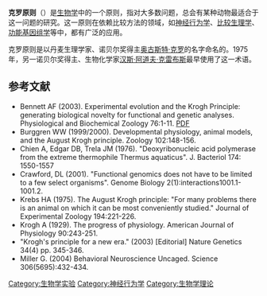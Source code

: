 '''克罗原则'''（{{lang|en|Krogh's principle}}）是[[生物学|生物学]]中的一个原则，指对大多数问题，总会有某种动物最适合于这一问题的研究。这一原则在依赖比较方法的领域，如[[神经行为学|神经行为学]]、[[比较生理学|比较生理学]]、[[功能基因组学|功能基因组学]]等中，都有广泛的应用。

克罗原则是以丹麦生理学家、诺贝尔奖得主[[奥古斯特·克罗|奥古斯特·克罗]]的名字命名的。1975年，另一诺贝尔奖得主、生物化学家[[汉斯·阿道夫·克雷布斯|汉斯·阿道夫·克雷布斯]]最早使用了这一术语。

== 参考文献 ==
{{ReflistH}}
* Bennett AF (2003). Experimental evolution and the Krogh Principle: generating biological novelty for functional and genetic analyses. Physiological and Biochemical Zoology 76:1-11. [http://www.biology.ucr.edu/people/faculty/Garland/Bennett2003.pdf PDF]{{Wayback|url=http://www.biology.ucr.edu/people/faculty/Garland/Bennett2003.pdf |date=20080829005000 }}
* Burggren WW (1999/2000). Developmental physiology, animal models, and the August Krogh principle. Zoology 102:148-156.
* Chien A, Edgar DB, Trela JM (1976). "Deoxyribonucleic acid polymerase from the extreme thermophile Thermus aquaticus". J. Bacteriol 174: 1550-1557
* Crawford, DL (2001). "Functional genomics does not have to be limited to a few select organisms".  Genome Biology 2(1):interactions1001.1-1001.2.
* Krebs HA (1975). The August Krogh principle: "For many problems there is an animal on which it can be most conveniently studied." Journal of Experimental Zoology 194:221-226.
* Krogh A (1929). The progress of physiology. American Journal of Physiology 90:243-251.
* "Krogh's principle for a new era."  (2003) [Editorial]  Nature Genetics 34(4)  pp. 345-346.
* Miller G.  (2004) Behavioral Neuroscience Uncaged.  Science 306(5695):432-434.
{{ReflistF}}

{{Neuroethology}}

[[Category:生物学实验|Category:生物学实验]]
[[Category:神经行为学|Category:神经行为学]]
[[Category:生物学理论|Category:生物学理论]]